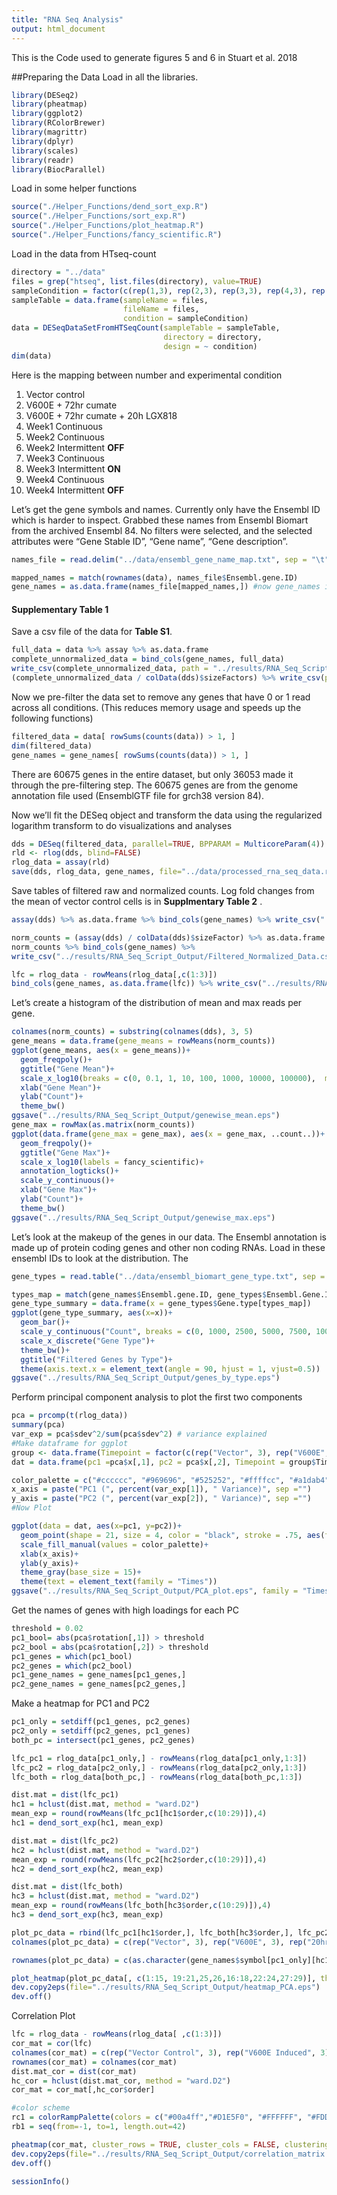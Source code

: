 ```yaml
---
title: "RNA Seq Analysis"
output: html_document
---
```


This is the Code used to generate figures 5 and 6 in Stuart et al. 2018

##Preparing the Data
Load in all the libraries.
```r
library(DESeq2)
library(pheatmap)
library(ggplot2)
library(RColorBrewer)
library(magrittr)
library(dplyr)
library(scales)
library(readr)
library(BiocParallel)
```

Load in some helper functions
```r
source("./Helper_Functions/dend_sort_exp.R")
source("./Helper_Functions/sort_exp.R")
source("./Helper_Functions/plot_heatmap.R")
source("./Helper_Functions/fancy_scientific.R")
```

Load in the data from HTseq-count
```r
directory = "../data"
files = grep("htseq", list.files(directory), value=TRUE)
sampleCondition = factor(c(rep(1,3), rep(2,3), rep(3,3), rep(4,3), rep(5,3), rep(6,3), rep(7,3), rep(8,3), rep(9,2), rep(10,3)))
sampleTable = data.frame(sampleName = files,
                         fileName = files,
                         condition = sampleCondition)
data = DESeqDataSetFromHTSeqCount(sampleTable = sampleTable,
                                  directory = directory,
                                  design = ~ condition)
dim(data)
```

Here is the mapping between number and experimental condition

1. Vector control
2. V600E + 72hr cumate
3. V600E + 72hr cumate + 20h LGX818
4. Week1 Continuous
5. Week2 Continuous
6. Week2 Intermittent **OFF**
7. Week3 Continuous
8. Week3 Intermittent **ON**
9. Week4 Continuous
10. Week4 Intermittent **OFF**


Let's get the gene symbols and names. Currently only have the Ensembl ID which is harder to inspect. Grabbed these names from Ensembl Biomart from the archived Ensembl 84. No filters were selected, and the selected attributes were "Gene Stable ID", "Gene name", "Gene description".
```r
names_file = read.delim("../data/ensembl_gene_name_map.txt", sep = "\t",  quote = "", stringsAsFactors = FALSE)

mapped_names = match(rownames(data), names_file$Ensembl.gene.ID)
gene_names = as.data.frame(names_file[mapped_names,]) #now gene_names is in the same order as the rows of dds
```

#### Supplementary Table 1
Save a csv file of the data for **Table S1**.
```r
full_data = data %>% assay %>% as.data.frame
complete_unnormalized_data = bind_cols(gene_names, full_data)
write_csv(complete_unnormalized_data, path = "../results/RNA_Seq_Script_Output/complete_unnormalized_counts.csv")
(complete_unnormalized_data / colData(dds)$sizeFactors) %>% write_csv(path = "../results/RNA_Seq_Script_Output/complete_normalized_counts.csv")
```

Now we pre-filter the data set to remove any genes that have 0 or 1 read across all conditions. (This reduces memory usage and speeds up the following functions) 

```r
filtered_data = data[ rowSums(counts(data)) > 1, ]
dim(filtered_data)
gene_names = gene_names[ rowSums(counts(data)) > 1, ]
```

There are 60675 genes in the entire dataset, but only 36053 made it through the pre-filtering step. The 60675 genes are from the genome annotation file used (EnsemblGTF file for grch38 version 84).

Now we'll fit the DESeq object and transform the data using the regularized logarithm transform to do visualizations and analyses
```r
dds = DESeq(filtered_data, parallel=TRUE, BPPARAM = MulticoreParam(4))
rld <- rlog(dds, blind=FALSE)
rlog_data = assay(rld)
save(dds, rlog_data, gene_names, file="../data/processed_rna_seq_data.rda")
```

Save tables of filtered raw and normalized counts.
Log fold changes from the mean of vector control cells is in **Supplmentary Table 2** .
```r
assay(dds) %>% as.data.frame %>% bind_cols(gene_names) %>% write_csv("../results/RNA_Seq_Script_Output/Filtered_Unnormalized_Data.csv")

norm_counts = (assay(dds) / colData(dds)$sizeFactor) %>% as.data.frame
norm_counts %>% bind_cols(gene_names) %>%
write_csv("../results/RNA_Seq_Script_Output/Filtered_Normalized_Data.csv")

lfc = rlog_data - rowMeans(rlog_data[,c(1:3)])
bind_cols(gene_names, as.data.frame(lfc)) %>% write_csv("../results/RNA_Seq_Script_Output/Supplementary_Table_2.csv")
```

Let's create a histogram of the distribution of mean and max reads per gene.
```r
colnames(norm_counts) = substring(colnames(dds), 3, 5)
gene_means = data.frame(gene_means = rowMeans(norm_counts))
ggplot(gene_means, aes(x = gene_means))+
  geom_freqpoly()+
  ggtitle("Gene Mean")+
  scale_x_log10(breaks = c(0, 0.1, 1, 10, 100, 1000, 10000, 100000),  minor_breaks =c(seq(.2, .9, .1),2:9, seq(20,90,10), seq(200,900,100), seq(2000,9000,1000), seq(20000, 90000, 10000), seq(200000, 900000, 100000)))+
  xlab("Gene Mean")+
  ylab("Count")+
  theme_bw()
ggsave("../results/RNA_Seq_Script_Output/genewise_mean.eps")
gene_max = rowMax(as.matrix(norm_counts))
ggplot(data.frame(gene_max = gene_max), aes(x = gene_max, ..count..))+
  geom_freqpoly()+
  ggtitle("Gene Max")+
  scale_x_log10(labels = fancy_scientific)+
  annotation_logticks()+
  scale_y_continuous()+
  xlab("Gene Max")+
  ylab("Count")+
  theme_bw()
ggsave("../results/RNA_Seq_Script_Output/genewise_max.eps")
```

Let's look at the makeup of the genes in our data. The Ensembl annotation is made up of protein coding genes and other non coding RNAs. Load in these ensembl IDs to look at the distribution. The 
```r
gene_types = read.table("../data/ensembl_biomart_gene_type.txt", sep = "\t", header = TRUE, stringsAsFactors = FALSE)

types_map = match(gene_names$Ensembl.gene.ID, gene_types$Ensembl.Gene.ID)
gene_type_summary = data.frame(x = gene_types$Gene.type[types_map])
ggplot(gene_type_summary, aes(x=x))+
  geom_bar()+
  scale_y_continuous("Count", breaks = c(0, 1000, 2500, 5000, 7500, 10000, 12500, 15000,17500), minor_breaks = NULL)+
  scale_x_discrete("Gene Type")+
  theme_bw()+
  ggtitle("Filtered Genes by Type")+
  theme(axis.text.x = element_text(angle = 90, hjust = 1, vjust=0.5))
ggsave("../results/RNA_Seq_Script_Output/genes_by_type.eps")
```


Perform principal component analysis to plot the first two components
```r
pca = prcomp(t(rlog_data))
summary(pca)
var_exp = pca$sdev^2/sum(pca$sdev^2) # variance explained
#Make dataframe for ggplot
group <- data.frame(Timepoint = factor(c(rep("Vector", 3), rep("V600E", 3), rep("20hr Drug", 3), rep("Week 1 CONT", 3), rep("Week 2 CONT", 3), rep("Week 2 INT (OFF)", 3), rep("Week 3 CONT", 3), rep("Week 3 INT (ON)", 3), rep("Week 4 CONT", 2), rep("Week 4 INT (OFF)", 3)), levels = c("Vector", "V600E", "20hr Drug", "Week 1 CONT", "Week 2 CONT", "Week 3 CONT", "Week 4 CONT","Week 2 INT (OFF)",  "Week 3 INT (ON)", "Week 4 INT (OFF)")))
dat = data.frame(pc1 =pca$x[,1], pc2 = pca$x[,2], Timepoint = group$Timepoint, names = substr(colnames(rld),1,5))

color_palette = c("#cccccc", "#969696", "#525252", "#ffffcc", "#a1dab4", "#41b6c4", "#225ea8", "#fecc5c",  "#fd8d3c", "#e31a1c")
x_axis = paste("PC1 (", percent(var_exp[1]), " Variance)", sep ="")
y_axis = paste("PC2 (", percent(var_exp[2]), " Variance)", sep ="")
#Now Plot

ggplot(data = dat, aes(x=pc1, y=pc2))+
  geom_point(shape = 21, size = 4, color = "black", stroke = .75, aes(fill = Timepoint))+
  scale_fill_manual(values = color_palette)+
  xlab(x_axis)+
  ylab(y_axis)+
  theme_gray(base_size = 15)+
  theme(text = element_text(family = "Times"))
ggsave("../results/RNA_Seq_Script_Output/PCA_plot.eps", family = "Times")
```

Get the names of genes with high loadings for each PC
```r
threshold = 0.02
pc1_bool= abs(pca$rotation[,1]) > threshold
pc2_bool = abs(pca$rotation[,2]) > threshold
pc1_genes = which(pc1_bool)
pc2_genes = which(pc2_bool)
pc1_gene_names = gene_names[pc1_genes,]
pc2_gene_names = gene_names[pc2_genes,]
```

Make a heatmap for PC1 and PC2
```r
pc1_only = setdiff(pc1_genes, pc2_genes)
pc2_only = setdiff(pc2_genes, pc1_genes)
both_pc = intersect(pc1_genes, pc2_genes)

lfc_pc1 = rlog_data[pc1_only,] - rowMeans(rlog_data[pc1_only,1:3])
lfc_pc2 = rlog_data[pc2_only,] - rowMeans(rlog_data[pc2_only,1:3])
lfc_both = rlog_data[both_pc,] - rowMeans(rlog_data[both_pc,1:3])

dist.mat = dist(lfc_pc1)
hc1 = hclust(dist.mat, method = "ward.D2")
mean_exp = round(rowMeans(lfc_pc1[hc1$order,c(10:29)]),4)
hc1 = dend_sort_exp(hc1, mean_exp)

dist.mat = dist(lfc_pc2)
hc2 = hclust(dist.mat, method = "ward.D2")
mean_exp = round(rowMeans(lfc_pc2[hc2$order,c(10:29)]),4)
hc2 = dend_sort_exp(hc2, mean_exp)

dist.mat = dist(lfc_both)
hc3 = hclust(dist.mat, method = "ward.D2")
mean_exp = round(rowMeans(lfc_both[hc3$order,c(10:29)]),4)
hc3 = dend_sort_exp(hc3, mean_exp)

plot_pc_data = rbind(lfc_pc1[hc1$order,], lfc_both[hc3$order,], lfc_pc2[hc2$order,])
colnames(plot_pc_data) = c(rep("Vector", 3), rep("V600E", 3), rep("20hr Drug", 3), rep("Week 1 CONT", 3), rep("Week 2 CONT", 3), rep("Week 2 INT (OFF)", 3), rep("Week 3 CONT", 3), rep("Week 3 INT (ON)", 3), rep("Week 4 CONT", 2), rep("Week 4 INT (OFF)", 3))

rownames(plot_pc_data) = c(as.character(gene_names$symbol[pc1_only][hc1$order]), as.character(gene_names$symbol[both_pc][hc3$order]), as.character(gene_names$symbol[pc2_only][hc2$order]))

plot_heatmap(plot_pc_data[, c(1:15, 19:21,25,26,16:18,22:24,27:29)], thresh = 0.97, cluster_rows = FALSE, cluster_cols = FALSE, gaps_row = c(length(pc1_only), length(pc1_only)+length(both_pc)), gaps_col = c(9,20), show_rownames = FALSE, legend_breaks = c(10, 5, 0.97, -0.97, -4, -8))
dev.copy2eps(file="../results/RNA_Seq_Script_Output/heatmap_PCA.eps")
dev.off()
```

Correlation Plot
```r
lfc = rlog_data - rowMeans(rlog_data[ ,c(1:3)])
cor_mat = cor(lfc)
colnames(cor_mat) = c(rep("Vector Control", 3), rep("V600E Induced", 3), rep("20hr Drug", 3), rep("Week 1", 3), rep("Week 2 CONT",3), rep("Week 2 INT-OFF", 3), rep("Week 3 CONT", 3), rep("Week 3 INT-ON", 3), rep("Week 4 CONT", 2), rep("Week 4 INT-OFF", 3))
rownames(cor_mat) = colnames(cor_mat)
dist.mat_cor = dist(cor_mat)
hc_cor = hclust(dist.mat_cor, method = "ward.D2")
cor_mat = cor_mat[,hc_cor$order]

#color scheme
rc1 = colorRampPalette(colors = c("#00a4ff","#D1E5F0", "#FFFFFF", "#FDDBC7","#ff0000"), space = "Lab")(41)
rb1 = seq(from=-1, to=1, length.out=42)

pheatmap(cor_mat, cluster_rows = TRUE, cluster_cols = FALSE, clustering_method = "ward.D2", color=rc1, breaks=rb1,scale="none", border_color = NA, cellwidth = 9, cellheight = 9, show_colnames = FALSE)
dev.copy2eps(file="../results/RNA_Seq_Script_Output/correlation_matrix.eps")
dev.off()

```

```r
sessionInfo()
```
